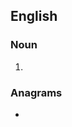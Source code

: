 ==English==

===Noun===
{{head|en|noun plural form}}

# {{plural of|Melungeon|lang=en}}

===Anagrams===
* {{anagrams|en|nonlegumes}}